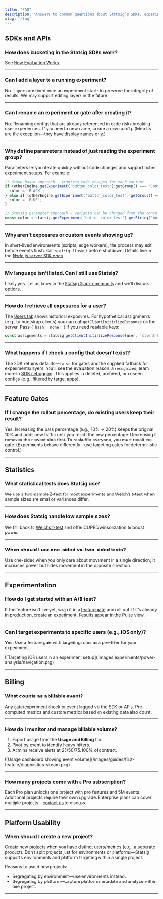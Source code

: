 ```yaml
---
title: "FAQ"
description: "Answers to common questions about Statsig’s SDKs, experiments, gates, billing, and platform usage."
slug: "/faq"
---
```


## SDKs and APIs

### How does bucketing in the Statsig SDKs work?

See [How Evaluation Works](/sdks/how-evaluation-works).

---

### Can I add a layer to a running experiment?

No. Layers are fixed once an experiment starts to preserve the integrity of results. We may support editing layers in the future.

---

### Can I rename an experiment or gate after creating it?

No. Renaming configs that are already referenced in code risks breaking user experiences. If you need a new name, create a new config. (Metrics are the exception—they have display names only.)

---

### Why define parameters instead of just reading the experiment group?

Parameters let you iterate quickly without code changes and support richer experiment setups. For example:

```js
// Group-based approach — requires code changes for each variant
if (otherEngine.getExperiment('button_color_test').getGroup() === 'Control') {
  color = 'BLACK';
} else if (otherEngine.getExperiment('button_color_test').getGroup() === 'Blue') {
  color = 'BLUE';
}

// Statsig parameter approach — variants can be changed from the console
const color = statsig.getExperiment('button_color_test').getString('button_color', 'BLACK');
```

---

### Why aren’t exposures or custom events showing up?

In short-lived environments (scripts, edge workers), the process may exit before events flush. Call `statsig.flush()` before shutdown. Details live in the [Node.js server SDK docs](/server/nodejsServerSDK#flushing-events).

---

### My language isn’t listed. Can I still use Statsig?

Likely yes. Let us know in the [Statsig Slack community](https://statsig.com/slack) and we’ll discuss options.

---

### How do I retrieve all exposures for a user?

The [Users tab](https://console.statsig.com/users) shows historical exposures. For hypothetical assignments (e.g., to bootstrap clients) you can call `getClientInitializeResponse` on the server. Pass `{ hash: 'none' }` if you need readable keys:

```js
const assignments = statsig.getClientInitializeResponse(user, 'client-key', { hash: 'none' });
```

---

### What happens if I check a config that doesn’t exist?

The SDK returns defaults—`false` for gates and the supplied fallback for experiments/layers. You’ll see the evaluation reason `Unrecognized`; learn more in [SDK debugging](/sdk/debugging#evaluation-reason). This applies to deleted, archived, or unseen configs (e.g., filtered by [target apps](/sdk-keys/target-apps/)).

---

## Feature Gates

### If I change the rollout percentage, do existing users keep their result?

Yes. Increasing the pass percentage (e.g., 10% → 20%) keeps the original 10% and adds new traffic until you reach the new percentage. Decreasing it removes the newest slice first. To reshuffle everyone, you must resalt the gate. (Experiments behave differently—use targeting gates for deterministic control.)

---

## Statistics

### What statistical tests does Statsig use?

We use a two-sample Z-test for most experiments and [Welch’s t-test](/stats-engine/p-value#welchs-t-test) when sample sizes are small or variances differ.

---

### How does Statsig handle low sample sizes?

We fall back to [Welch’s t-test](/stats-engine/p-value#welchs-t-test) and offer CUPED/winsorization to boost power.

---

### When should I use one-sided vs. two-sided tests?

Use one-sided when you only care about movement in a single direction; it increases power but hides movement in the opposite direction.

---

## Experimentation

### How do I get started with an A/B test?

If the feature isn’t live yet, wrap it in a [feature gate](/guides/first-feature) and roll out. If it’s already in production, create an [experiment](/guides/abn-tests). Results appear in the Pulse view.

---

### Can I target experiments to specific users (e.g., iOS only)?

Yes. Use a feature gate with targeting rules as a pre-filter for your experiment.

<Frame>
  ![Targeting iOS users in an experiment setup](/images/experiments/power-analysis/navigation.png)
</Frame>

---

## Billing

### What counts as a [billable event](https://statsig.com/pricing#faq)?

Any gate/experiment check or event logged via the SDK or APIs. Pre-computed metrics and custom metrics based on existing data also count.

---

### How do I monitor and manage billable volume?

1. Export usage from the **Usage and Billing** tab.
2. Pivot by event to identify heavy hitters.
3. Admins receive alerts at 25/50/75/100% of contract.

<Frame>
  ![Usage dashboard showing event volume](/images/guides/first-feature/diagnostics-stream.png)
</Frame>

---

### How many projects come with a Pro subscription?

Each Pro plan unlocks one project with pro features and 5M events. Additional projects require their own upgrade. Enterprise plans can cover multiple projects—[contact us](https://statsig.com/contact/demo) to discuss.

---

## Platform Usability

### When should I create a new project?

Create new projects when you have distinct users/metrics (e.g., a separate product). Don’t split projects just for environments or platforms—Statsig supports environments and platform targeting within a single project.

Reasons to avoid new projects:

- Segregating by environment—use environments instead.
- Segregating by platform—capture platform metadata and analyze within one project.

---
